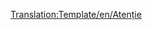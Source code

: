 <noinclude>[[Translation:Template/en/Atenție]]{{en/-}}</noinclude>{{ambox
| type  = notice
| text  = <strong>Atenție</strong><br/>{{{1|Acesta este un text exemplu. Aici apare mesajul folosit în acest template.}}}
}}<noinclude>